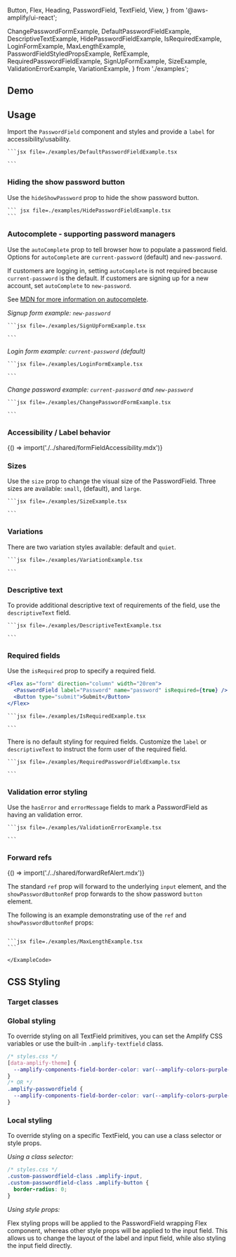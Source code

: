   Button,
  Flex,
  Heading,
  PasswordField,
  TextField,
  View,
} from '@aws-amplify/ui-react';

  ChangePasswordFormExample,
  DefaultPasswordFieldExample,
  DescriptiveTextExample,
  HidePasswordFieldExample,
  IsRequiredExample,
  LoginFormExample,
  MaxLengthExample,
  PasswordFieldStyledPropsExample,
  RefExample,
  RequiredPasswordFieldExample,
  SignUpFormExample,
  SizeExample,
  ValidationErrorExample,
  VariationExample,
} from './examples';

## Demo

<PasswordFieldDemo />

## Usage

Import the `PasswordField` component and styles and provide a `label` for accessibility/usability.

<Example>
  <DefaultPasswordFieldExample />
  <ExampleCode>

    ```jsx file=./examples/DefaultPasswordFieldExample.tsx

    ```

  </ExampleCode>
</Example>

### Hiding the show password button

Use the `hideShowPassword` prop to hide the show password button.

<Example>
  <HidePasswordFieldExample />
  <ExampleCode>

    ``` jsx file=./examples/HidePasswordFieldExample.tsx
    ```

  </ExampleCode>
</Example>

### Autocomplete - supporting password managers

Use the `autoComplete` prop to tell browser how to populate a password field. Options for `autoComplete` are `current-password` (default) and `new-password`.

If customers are logging in, setting `autoComplete` is not required because `current-password` is the default. If customers are signing up for a new account, set `autoComplete` to `new-password`.

See [MDN for more information on autocomplete](https://developer.mozilla.org/en-US/docs/Web/HTML/Attributes/autocomplete).

_Signup form example: `new-password`_

<Example>
  <SignUpFormExample />
  <ExampleCode>

    ```jsx file=./examples/SignUpFormExample.tsx

    ```

  </ExampleCode>
</Example>

_Login form example: `current-password` (default)_

<Example>
  <LoginFormExample />
  <ExampleCode>

    ```jsx file=./examples/LoginFormExample.tsx

    ```

  </ExampleCode>
</Example>

_Change password example: `current-password` and `new-password`_

<Example>
  <ChangePasswordFormExample />
  <ExampleCode>

    ```jsx file=./examples/ChangePasswordFormExample.tsx

    ```

  </ExampleCode>
</Example>

### Accessibility / Label behavior

<Fragment>{() => import('./../shared/formFieldAccessibility.mdx')}</Fragment>

### Sizes

Use the `size` prop to change the visual size of the PasswordField. Three sizes are available: `small`, (default), and `large`.

<Example>
  <SizeExample />
  <ExampleCode>

    ```jsx file=./examples/SizeExample.tsx

    ```

  </ExampleCode>
</Example>

### Variations

There are two variation styles available: default and `quiet`.

<Example>
  <VariationExample />
  <ExampleCode>

    ```jsx file=./examples/VariationExample.tsx

    ```

  </ExampleCode>
</Example>

### Descriptive text

To provide additional descriptive text of requirements of the field, use the `descriptiveText` field.

<Example>
  <DescriptiveTextExample />
  <ExampleCode>

    ```jsx file=./examples/DescriptiveTextExample.tsx

    ```

  </ExampleCode>
</Example>

### Required fields

Use the `isRequired` prop to specify a required field.

```jsx
<Flex as="form" direction="column" width="20rem">
  <PasswordField label="Password" name="password" isRequired={true} />
  <Button type="submit">Submit</Button>
</Flex>
```

<Example>
  <IsRequiredExample />
  <ExampleCode>
    
    ```jsx file=./examples/IsRequiredExample.tsx

    ```

  </ExampleCode>
</Example>

There is no default styling for required fields. Customize the `label` or `descriptiveText` to instruct the form user of the required field.

<Example>
  <RequiredPasswordFieldExample />
  <ExampleCode>

    ```jsx file=./examples/RequiredPasswordFieldExample.tsx

    ```

  </ExampleCode>
</Example>

### Validation error styling

Use the `hasError` and `errorMessage` fields to mark a PasswordField as having an validation error.

<Example>
  <ValidationErrorExample />
  <ExampleCode>

    ```jsx file=./examples/ValidationErrorExample.tsx

    ```

  </ExampleCode>
</Example>

### Forward refs

<Fragment>{() => import('./../shared/forwardRefAlert.mdx')}</Fragment>

The standard `ref` prop will forward to the underlying `input` element, and the `showPasswordButtonRef` prop forwards to the show password `button` element.

The following is an example demonstrating use of the `ref` and `showPasswordButtonRef` props:

<Example>
  <RefExample />
<ExampleCode>

```tsx file=./examples/refs.tsx

```

</ExampleCode>
</Example>

<StandardHTMLAttributes component="PasswordField" link="input" element="<input>">
  <Example>
    <MaxLengthExample />
    <ExampleCode>

    ```jsx file=./examples/MaxLengthExample.tsx
    ```

    </ExampleCode>

  </Example>
</StandardHTMLAttributes>

## CSS Styling

### Target classes

<ComponentStyleDisplay componentName="PasswordField" />

### Global styling

To override styling on all TextField primitives, you can set the Amplify CSS variables or use the built-in `.amplify-textfield` class.

```css
/* styles.css */
[data-amplify-theme] {
  --amplify-components-field-border-color: var(--amplify-colors-purple-80);
}
/* OR */
.amplify-passwordfield {
  --amplify-components-field-border-color: var(--amplify-colors-purple-80);
}
```

<Example>
  <PasswordField
    label="Globally styled password field"
    name="password"
    className="globally-styled-textfield"
  />
</Example>

### Local styling

To override styling on a specific TextField, you can use a class selector or style props.

_Using a class selector:_

```css
/* styles.css */
.custom-passwordfield-class .amplify-input,
.custom-passwordfield-class .amplify-button {
  border-radius: 0;
}
```

<Example>
  <PasswordField
    className="custom-passwordfield-class"
    label="Square password field"
    name="password"
  />
</Example>

_Using style props:_

Flex styling props will be applied to the PasswordField wrapping Flex component, whereas other style props will be applied to the input field. This allows us to change the layout of the label and input field, while also styling the input field directly.

<Example>
  <PasswordFieldStyledPropsExample />
  <ExampleCode>

```jsx file=./examples/PasswordFieldStyledPropsExample.tsx

```

  </ExampleCode>
</Example>
